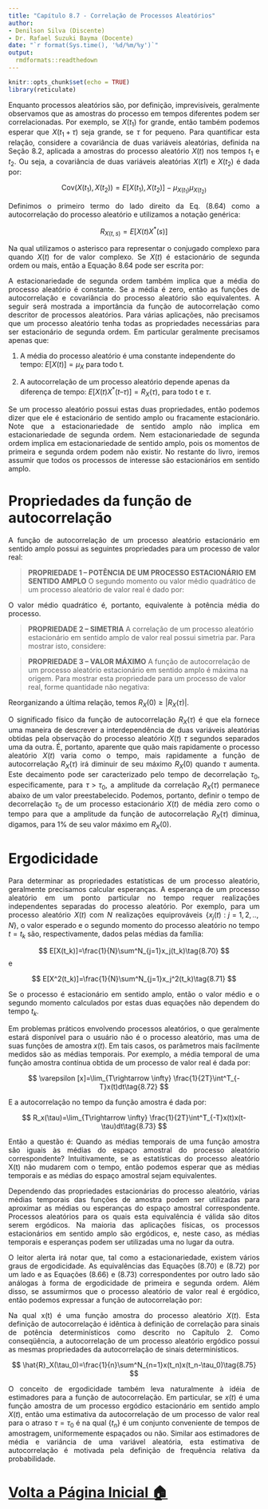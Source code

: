---
title: "Capítulo 8.7 - Correlação de Processos Aleatórios"
author: 
- Denilson Silva (Discente)
- Dr. Rafael Suzuki Bayma (Docente)
date: "`r format(Sys.time(), '%d/%m/%y')`"
output: 
  rmdformats::readthedown
---

```{r setup, include=FALSE}
knitr::opts_chunk$set(echo = TRUE)
library(reticulate)
```

<p ALIGN=justify>Enquanto processos aleatórios são, por definição, imprevisíveis, geralmente observamos que as amostras do processo em tempos diferentes podem ser correlacionadas. Por exemplo, se $X(t_1)$ for grande, então também podemos esperar que $X(t_1 + \tau)$ seja grande, se $\tau$ for pequeno. Para quantificar esta relação, considere a covariância de duas variáveis aleatórias, definida na Seção 8.2, aplicada a amostras do processo aleatório $X(t)$ nos tempos $t_1$ e $t_2$. Ou seja, a covariância de duas variáveis aleatórias $X(t1)$ e $X(t_2)$ é dada por:</p>

$$
\textrm{Cov}(X(t_1), X(t_2))=E[X(t_1), X(t_2)]-\mu_{X(t_1)}\mu_{X(t_2)}\tag{8.64}
$$

<p ALIGN=justify>Definimos o primeiro termo do lado direito da Eq. (8.64) como a autocorrelação do processo aleatório e utilizamos a notação genérica:</p>

$$
R_{X(t,s)}=E[X(t)X^*(s)]\tag{8.65}
$$

<p ALIGN=justify>Na qual utilizamos o asterisco para representar o conjugado complexo para quando $X(t)$ for de valor complexo. Se $X(t)$ é estacionário de segunda ordem ou mais, então a Equação 8.64 pode ser escrita por:</p>

\begin{align*}
R_{X(t,s)}&=E[X(t)X^*(s)]\\
&=R_X(t-s)\tag{8.66}
\end{align*}

<p ALIGN=justify>A estacionariedade de segunda ordem também implica que a média do processo aleatório é constante. Se a média é zero, então as funções de autocorrelação e covariância do processo aleatório são equivalentes. A seguir será mostrada a importância da função de autocorrelação como descritor de processos aleatórios. Para várias aplicações, não precisamos que um processo aleatório tenha todas as propriedades necessárias para ser estacionário de segunda ordem. Em particular geralmente precisamos apenas que:</p>

1. A média do processo aleatório é uma constante independente do tempo: $E[X(t)] = \mu_X$ para todo t.

2. A autocorrelação de um processo aleatório depende apenas da diferença de tempo: $E[X(t) X^*(t – \tau)] = R_X(\tau)$, para todo t e $\tau$.
 
<p ALIGN=justify>Se um processo aleatório possui estas duas propriedades, então podemos dizer que ele é estacionário de sentido amplo ou fracamente estacionário. Note que a estacionariedade de sentido amplo não implica em estacionariedade de segunda ordem. Nem estacionariedade de segunda ordem implica em estacionariedade de sentido amplo, pois os momentos de primeira e segunda ordem podem não existir. No restante do livro, iremos assumir que todos os processos de interesse são estacionários em sentido amplo.</p>

# Propriedades da função de autocorrelação
<p ALIGN=justify>A função de autocorrelação de um processo aleatório estacionário em sentido amplo possui as seguintes propriedades para um processo de valor real:</p>

>**PROPRIEDADE 1 – POTÊNCIA DE UM PROCESSO ESTACIONÁRIO EM SENTIDO AMPLO** O segundo momento ou valor médio quadrático de um processo aleatório de valor real é dado por:

\begin{align*}
R_X(0)&=E[X(t)X(t)]\\
&=E[X^2(t)]\tag{8.67}
\end{align*}

<p ALIGN=justify>O valor médio quadrático é, portanto, equivalente à potência média do processo.</p>

>**PROPRIEDADE 2 – SIMETRIA** A correlação de um processo aleatório estacionário em sentido amplo de valor real possui simetria par. Para mostrar isto, considere:

\begin{align*}
R_X(-\tau)&=E[X(t)X(t+\tau)]\\
&=E[X(t+\tau)X(t)]\\
&=R_X(\tau)\tag{8.68    }
\end{align*}

>**PROPRIEDADE 3 – VALOR MÁXIMO** A função de autocorrelação de um processo aleatório estacionário em sentido amplo é máxima na origem. Para mostrar esta propriedade para um processo de valor real, forme quantidade não negativa:

\begin{align*}
0&\leq E[(X(t)\pm X(t-\tau))^2]\\
&\leq E[X^2(t)]+E[X^2(t-\tau)]\pm 2E[X(t)X(t-\tau)]\\
&\leq 2R_X(0)\pm 2R_X(\tau)\tag{8.69}
\end{align*}

<p ALIGN=justify>Reorganizando a última relação, temos $R_X(0) \geq |R_X(\tau)|$.</p>

<p ALIGN=justify>O significado físico da função de autocorrelação $R_X (\tau)$ é que ela fornece uma maneira de descrever a interdependência de duas variáveis aleatórias obtidas pela observação do processo aleatório $X(t)$ $\tau$ segundos separados uma da outra. É, portanto, aparente que quão mais rapidamente o processo aleatório $X(t)$ varia como o tempo, mais rapidamente a função de autocorrelação $R_X(\tau)$ irá diminuir de seu máximo $R_X(0)$ quando $\tau$ aumenta. Este decaimento pode ser caracterizado pelo tempo de decorrelação $\tau_0$, especificamente, para $\tau > \tau_0$, a amplitude da correlação $R_X(\tau)$ permanece abaixo de um valor preestabelecido. Podemos, portanto, definir o tempo de decorrelação $\tau_0$ de um 
processo estacionário $X(t)$ de média zero como o tempo para que a amplitude da função de autocorrelação $R_X(\tau)$ diminua, digamos, para 1% de seu valor máximo em $R_X(0)$.</p>

# Ergodicidade

<p ALIGN=justify>Para determinar as propriedades estatísticas de um processo aleatório, geralmente precisamos calcular esperanças. A esperança de um processo aleatório em um ponto particular no tempo requer realizações independentes separadas do processo aleatório. Por exemplo, para um processo aleatório $X(t)$ com $N$ realizações equiprováveis $\{x_j (t): j = 1, 2, .., N\}$, o valor esperado e o segundo momento do processo aleatório no tempo $t = t_k$ são, respectivamente, dados pelas médias da família:</p>

$$
E[X(t_k)]=\frac{1}{N}\sum^N_{j=1}x_j(t_k)\tag{8.70}
$$
e

$$
E[X^2(t_k)]=\frac{1}{N}\sum^N_{j=1}x_j^2(t_k)\tag{8.71}
$$

<p ALIGN=justify>Se o processo é estacionário em sentido amplo, então o valor médio e o segundo momento calculados por estas duas equações não dependem do tempo $t_k$.</p>

<p ALIGN=justify>Em problemas práticos envolvendo processos aleatórios, o que geralmente estará disponível para o usuário não é o processo aleatório, mas uma de suas funções de amostra $x(t)$. Em tais casos, os parâmetros mais facilmente medidos são as médias temporais. Por 
exemplo, a média temporal de uma função amostra contínua obtida de um processo de valor real é dada por:</p>

$$
\varepsilon [x]=\lim_{T\rightarrow \infty} \frac{1}{2T}\int^T_{-T}x(t)dt\tag{8.72}
$$

<p ALIGN=justify>E a autocorrelação no tempo da função amostra é dada por:</p>

$$
R_x(\tau)=\lim_{T\rightarrow \infty} \frac{1}{2T}\int^T_{-T}x(t)x(t-\tau)dt\tag{8.73}
$$
 
<p ALIGN=justify>Então a questão é: Quando as médias temporais de uma função amostra são iguais às médias do espaço amostral do processo aleatório correspondente? Intuitivamente, se as estatísticas do processo aleatório X(t) não mudarem com o tempo, então podemos esperar que as médias temporais e as médias do espaço amostral sejam equivalentes.</p>

<p ALIGN=justify>Dependendo das propriedades estacionárias do processo aleatório, várias médias temporais das funções de amostra podem ser utilizadas para aproximar as médias ou esperanças do espaço amostral correspondente. Processos aleatórios para os quais esta equivalência é válida são ditos serem ergódicos. Na maioria das aplicações físicas, os processos estacionários em sentido amplo são ergódicos, e, neste caso, as médias temporais e esperanças podem ser utilizadas uma no lugar da outra.</p>

<p ALIGN=justify>O leitor alerta irá notar que, tal como a estacionariedade, existem vários graus de ergodicidade. As equivalências das Equações (8.70) e (8.72) por um lado e as Equações (8.66) e (8.73) correspondentes por outro lado são análogas à forma de ergodicidade de primeira e 
segunda ordem. Além disso, se assumirmos que o processo aleatório de valor real é ergódico, então podemos expressar a função de autocorrelação por:</p>

\begin{align*}
R_X(\tau)&=E[X(t)X(t-\tau)]\\
&=\lim_{T\rightarrow \infty} \frac{1}{2T}\int^T_{-T}x(t)x(t-\tau)dt\tag{8.74}
\end{align*}

<p ALIGN=justify>Na qual x(t) é uma função amostra do processo aleatório $X(t)$. Esta definição de autocorrelação é idêntica à definição de correlação para sinais de potência determinísticos como descrito no Capítulo 2. Como conseqüência, a autocorrelação de um processo aleatório ergódico possui as mesmas propriedades da autocorrelação de sinais determinísticos.</p>
 
$$
\hat{R}_X(\tau_0)=\frac{1}{n}\sum^N_{n=1}x(t_n)x(t_n-\tau_0)\tag{8.75}
$$
 
<p ALIGN=justify>O conceito de ergodicidade também leva naturalmente à idéia de estimadores para a função de autocorrelação. Em particular, se $x(t)$ é uma função amostra de um processo ergódico estacionário em sentido amplo $X(t)$, então uma estimativa da autocorrelação de um processo de valor real para o atraso $\tau=\tau_0$ é na qual $\{t_n\}$ é um conjunto conveniente de tempos de amostragem, uniformemente espaçados ou não. Similar aos estimadores de média e variância de uma variável aleatória, esta estimativa de autocorrelação é motivada pela definição de frequência relativa da probabilidade.</p>

# [Volta a Página Inicial 🏠](Página-Inicial.html)

